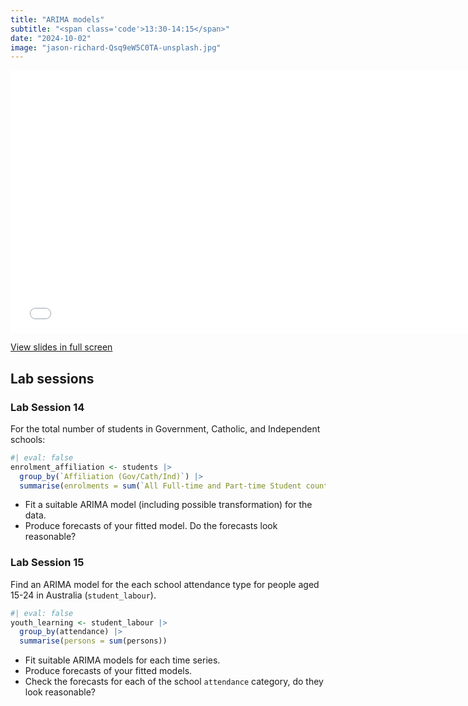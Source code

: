 ```yaml
---
title: "ARIMA models"
subtitle: "<span class='code'>13:30-14:15</span>"
date: "2024-10-02"
image: "jason-richard-Qsq9eW5C0TA-unsplash.jpg"
---
```


<!-- Materials will be distributed sooner to the event. -->

```{=html}
<embed src="../../materials/08_arima.pdf" type="application/pdf" width="750px" height="420px">
```

[View slides in full screen](../../materials/08_arima.pdf)

## Lab sessions

### Lab Session 14


For the total number of students in Government, Catholic, and Independent schools:

```r
#| eval: false
enrolment_affiliation <- students |> 
  group_by(`Affiliation (Gov/Cath/Ind)`) |> 
  summarise(enrolments = sum(`All Full-time and Part-time Student count`))
```

 * Fit a suitable ARIMA model (including possible transformation) for the data.
 * Produce forecasts of your fitted model. Do the forecasts look reasonable?

### Lab Session 15

Find an ARIMA model for the each school attendance type for people aged 15-24 in Australia (`student_labour`).

```r
#| eval: false
youth_learning <- student_labour |> 
  group_by(attendance) |> 
  summarise(persons = sum(persons))
```
  
 * Fit suitable ARIMA models for each time series.
 * Produce forecasts of your fitted models.
 * Check the forecasts for each of the school `attendance` category, do they look reasonable?
